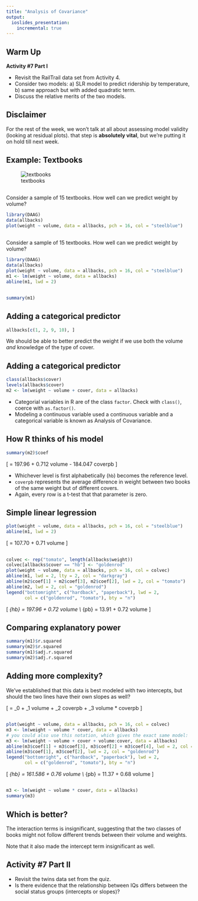 ```yaml
---
title: "Analysis of Covariance"
output:
  ioslides_presentation:
    incremental: true
---
```


## Warm Up
**Activity #7 Part I**

- Revisit the RailTrail data set from Activity 4.
- Consider two models: a) SLR model to predict ridership by 
temperature, b) same approach but with added quadratic term.
- Discuss the relative merits of the two models.


## Disclaimer

For the rest of the week, we won't talk at all about assessing model validity (looking
at residual plots). that step is **absolutely vital**, but we're putting it on
hold till next week.


## Example: Textbooks

![textbooks](http://www.phartoonz.com/wp-content/uploads/2010/11/boy_heavy_books.jpg)


## 
Consider a sample of 15 textbooks. How well can we predict weight by volume?

```r
library(DAAG)
data(allbacks)
plot(weight ~ volume, data = allbacks, pch = 16, col = "steelblue")
```


## 
Consider a sample of 15 textbooks. How well can we predict weight by volume?

```r
library(DAAG)
data(allbacks)
plot(weight ~ volume, data = allbacks, pch = 16, col = "steelblue")
m1 <- lm(weight ~ volume, data = allbacks)
abline(m1, lwd = 2)
```


##

```r
summary(m1)
```


## Adding a categorical predictor {.build}

```r
allbacks[c(1, 2, 9, 10), ]
```

We should be able to better predict the weight if we use both the volume *and*
knowledge of the type of cover.


## Adding a categorical predictor {.build}

```r
class(allbacks$cover)
levels(allbacks$cover)
m2 <- lm(weight ~ volume + cover, data = allbacks)
```

- Categorial variables in R are of the class `factor`. Check with `class()`,
coerce with `as.factor()`.
- Modeling a continuous variable used a continuous variable and a categorical
variable is known as Analysis of Covariance.


## How R thinks of his model

```r
summary(m2)$coef
```

\[ \widehat{weight} = 197.96 + 0.712 volume - 184.047 coverpb \]

- Whichever level is first alphabetically (`hb`) becomes the reference level.
- `coverpb` represents the average difference in weight between two books of the
same weight but of different covers.
- Again, every row is a t-test that that parameter is zero.


## Simple linear legression

```r
plot(weight ~ volume, data = allbacks, pch = 16, col = "steelblue")
abline(m1, lwd = 2)
```

\[ \widehat{weight} = 107.70 + 0.71 volume \]


##

```r
colvec <- rep("tomato", length(allbacks$weight))
colvec[allbacks$cover == "hb"] <- "goldenrod"
plot(weight ~ volume, data = allbacks, pch = 16, col = colvec)
abline(m1, lwd = 2, lty = 2, col = "darkgray")
abline(m2$coef[1] + m2$coef[3], m2$coef[2], lwd = 2, col = "tomato")
abline(m2, lwd = 2, col = "goldenrod")
legend("bottomright", c("hardback", "paperback"), lwd = 2,
       col = c("goldenrod", "tomato"), bty = "n")
```

\[
\widehat{weight}_{hb} = 197.96 + 0.72 volume \\
\widehat{weight}_{pb} = 13.91 + 0.72 volume
\]


## Comparing explanatory power

```r
summary(m1)$r.squared
summary(m2)$r.squared
summary(m1)$adj.r.squared
summary(m2)$adj.r.squared
```


## Adding more complexity?

We've established that this data is best modeled with two intercepts, but 
should the two lines have their own slopes as well?

\[ \widehat{weight} = \beta_0 + \beta_1 volume + \beta_2 coverpb + \beta_3 volume * coverpb \]


##

```r
plot(weight ~ volume, data = allbacks, pch = 16, col = colvec)
m3 <- lm(weight ~ volume * cover, data = allbacks)
# you could also use this notation, which gives the exact same model:
m3 <- lm(weight ~ volume + cover + volume:cover, data = allbacks)
abline(m3$coef[1] + m3$coef[3], m3$coef[2] + m3$coef[4], lwd = 2, col = "tomato")
abline(m3$coef[1], m3$coef[2], lwd = 2, col = "goldenrod")
legend("bottomright", c("hardback", "paperback"), lwd = 2,
       col = c("goldenrod", "tomato"), bty = "n")
```

\[
\widehat{weight}_{hb} = 161.586 + 0.76 volume \\
\widehat{weight}_{pb} = 11.37 + 0.68 volume
\]


## 
```r
m3 <- lm(weight ~ volume * cover, data = allbacks)
summary(m3)
```


## Which is better? {.build}

The interaction terms is insignificant, suggesting that the two classes of books
might not follow different trends between their volume and weights.

Note that it also made the intercept term insignificant as well.


## Activity #7 Part II
- Revisit the twins data set from the quiz.
- Is there evidence that the relationship between IQs differs
between the social status groups (intercepts or slopes)?
